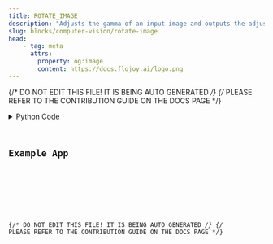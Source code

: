 ```yaml
---
title: ROTATE_IMAGE
description: "Adjusts the gamma of an input image and outputs the adjusted image"
slug: blocks/computer-vision/rotate-image
head:
    - tag: meta
      attrs:
        property: og:image
        content: https://docs.flojoy.ai/logo.png
---
```


{/* DO NOT EDIT THIS FILE! IT IS BEING AUTO GENERATED */}
{/* PLEASE REFER TO THE CONTRIBUTION GUIDE ON THE DOCS PAGE */}


<DownloadStudioBanner />
<PythonDocsDisplay docstring={block_data["docstring"]} />
<details>
<summary>Python Code</summary>



<Code code={pythonCode} lang="py" wrap theme="dracula" />

[Find this Flojoy Block on GitHub](https://github.com/flojoy-ai/blocks/blob/main/blocks/COMPUTER_VISION/ROTATE_IMAGE/ROTATE_IMAGE.py)

</details>

## Example App


<GetHelpWidget />


<AppDisplay app={app} blockName="ROTATE_IMAGE" client:visible />


<Example />

{/* DO NOT EDIT THIS FILE! IT IS BEING AUTO GENERATED */}
{/* PLEASE REFER TO THE CONTRIBUTION GUIDE ON THE DOCS PAGE */}

